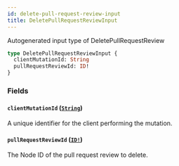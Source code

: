 ```yaml
---
id: delete-pull-request-review-input
title: DeletePullRequestReviewInput
---
```


Autogenerated input type of DeletePullRequestReview

```graphql
type DeletePullRequestReviewInput {
  clientMutationId: String
  pullRequestReviewId: ID!
}
```

### Fields

#### `clientMutationId` ([`String`](/docs/api/scalars/string))

A unique identifier for the client performing the mutation.

#### `pullRequestReviewId` ([`ID!`](/docs/api/scalars/id))

The Node ID of the pull request review to delete.
